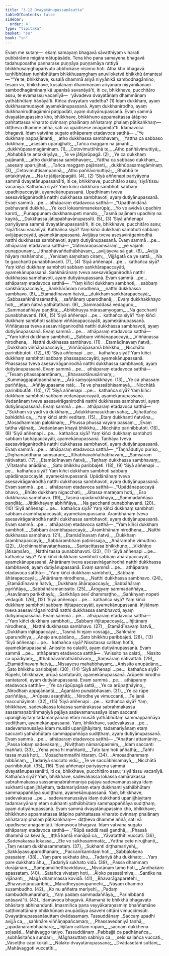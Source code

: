 ```yaml
---
title: "3.12 Dvayatānupassanāsutta"
tableOfContents: false
sidebar:
  order: 4
type: "tipitaka"
basket: "su"
book: "sn"
---
```



<DynamicBreadcrumb />

<Paragraph number="864" book="sn">
Evaṃ me sutaṃ—  ekaṃ samayaṃ bhagavā sāvatthiyaṃ viharati pubbārāme migāramātupāsāde. Tena kho pana samayena bhagavā tadahuposathe pannarase puṇṇāya puṇṇamāya rattiyā bhikkhusaṃghaparivuto abbhokāse nisinno hoti. Atha kho bhagavā tuṇhībhūtaṃ tuṇhībhūtaṃ bhikkhusaṃghaṃ anuviloketvā bhikkhū āmantesi—
</Paragraph>

<Paragraph number="865" book="sn">
“‘Ye te, bhikkhave, kusalā dhammā ariyā niyyānikā sambodhagāmino, tesaṃ vo, bhikkhave, kusalānaṃ dhammānaṃ ariyānaṃ niyyānikānaṃ sambodhagāmīnaṃ kā upanisā savanāyā’ti, iti ce, bhikkhave, pucchitāro assu, te evamassu vacanīyā—  ‘yāvadeva dvayatānaṃ dhammānaṃ yathābhūtaṃ ñāṇāyā’ti. Kiñca dvayataṃ vadetha?
</Paragraph>

<Paragraph number="866" book="sn">
(1) Idaṃ dukkhaṃ, ayaṃ dukkhasamudayoti ayamekānupassanā. Ayaṃ dukkhanirodho, ayaṃ dukkhanirodhagāminī paṭipadāti, ayaṃ dutiyānupassanā. Evaṃ sammā dvayatānupassino kho, bhikkhave, bhikkhuno appamattassa ātāpino pahitattassa viharato dvinnaṃ phalānaṃ aññataraṃ phalaṃ pāṭikaṅkhaṃ—  diṭṭheva dhamme aññā, sati vā upādisese anāgāmitā”ti.
</Paragraph>

<Paragraph number="867" type="center" book="sn">
Idamavoca bhagavā. Idaṃ vatvāna sugato athāparaṃ etadavoca satthā—
</Paragraph>

<Division number="730" book="sn" bookNo="18" page="391">

<Paragraph number="868" type="verses" book="sn">
_“Ye dukkhaṃ nappajānanti,_  
_atho dukkhassa sambhavaṃ;_  
_Yattha ca sabbaso dukkhaṃ,_  
_asesaṃ uparujjhati;_  
_Tañca maggaṃ na jānanti,_  
_dukkhūpasamagāminaṃ. (1)_  

</Paragraph>

</Division>
<Division number="731" book="sn" bookNo="18" page="391">

<Paragraph number="869" type="verses" book="sn">
_Cetovimuttihīnā te,_  
_Atho paññāvimuttiyā;_  
_Abhabbā te antakiriyāya,_  
_Te ve jātijarūpagā. (2)_  

</Paragraph>

</Division>
<Division number="732" book="sn" bookNo="18" page="391">

<Paragraph number="870" type="verses" book="sn">
_Ye ca dukkhaṃ pajānanti,_  
_atho dukkhassa sambhavaṃ;_  
_Yattha ca sabbaso dukkhaṃ,_  
_asesaṃ uparujjhati;_  
_Tañca maggaṃ pajānanti,_  
_dukkhūpasamagāminaṃ. (3)_  

</Paragraph>

</Division>
<Division number="733" book="sn" bookNo="18" page="391">

<Paragraph number="871" type="verses" book="sn">
_Cetovimuttisampannā,_  
_Atho paññāvimuttiyā;_  
_Bhabbā te antakiriyāya,_  
_Na te jātijarūpagāti. (4)_  

</Paragraph>

<Paragraph number="872" book="sn">
(2) ‘Siyā aññenapi pariyāyena sammā dvayatānupassanā’ti, iti ce, bhikkhave, pucchitāro assu; ‘siyā’tissu vacanīyā. Kathañca siyā? Yaṃ kiñci dukkhaṃ sambhoti sabbaṃ upadhipaccayāti, ayamekānupassanā. Upadhīnaṃ tveva asesavirāganirodhā natthi dukkhassa sambhavoti, ayaṃ dutiyānupassanā. Evaṃ sammā …pe…  athāparaṃ etadavoca satthā—
</Paragraph>

</Division>
<Division number="734" book="sn" bookNo="18" page="392">

<Paragraph number="873" type="verses" book="sn">
_“Upadhinidānā pabhavanti dukkhā,_  
_Ye keci lokasmimanekarūpā;_  
_Yo ve avidvā upadhiṃ karoti,_  
_Punappunaṃ dukkhamupeti mando;_  
_Tasmā pajānaṃ upadhiṃ na kayirā,_  
_Dukkhassa jātippabhavānupassīti. (5)_  

</Paragraph>

<Paragraph number="874" book="sn">
(3) ‘Siyā aññenapi pariyāyena sammā dvayatānupassanā’ti, iti ce, bhikkhave, pucchitāro assu; ‘siyā’tissu vacanīyā. Kathañca siyā? Yaṃ kiñci dukkhaṃ sambhoti sabbaṃ avijjāpaccayāti, ayamekānupassanā. Avijjāya tveva asesavirāganirodhā natthi dukkhassa sambhavoti, ayaṃ dutiyānupassanā. Evaṃ sammā …pe…  athāparaṃ etadavoca satthā—
</Paragraph>

</Division>
<Division number="735" book="sn" bookNo="18" page="392">

<Paragraph number="875" type="verses" book="sn">
_“Jātimaraṇasaṃsāraṃ,_  
_ye vajanti punappunaṃ;_  
_Itthabhāvaññathābhāvaṃ,_  
_avijjāyeva sā gati. (6)_  

</Paragraph>

</Division>
<Division number="736" book="sn" bookNo="18" page="392">

<Paragraph number="876" type="verses" book="sn">
_Avijjā hāyaṃ mahāmoho,_  
_Yenidaṃ saṃsitaṃ ciraṃ;_  
_Vijjāgatā ca ye sattā,_  
_Na te gacchanti punabbhavanti. (7)_  

</Paragraph>

<Paragraph number="877" book="sn">
(4) ‘Siyā aññenapi …pe…  kathañca siyā? Yaṃ kiñci dukkhaṃ sambhoti sabbaṃ saṅkhārapaccayāti, ayamekānupassanā. Saṅkhārānaṃ tveva asesavirāganirodhā natthi dukkhassa sambhavoti, ayaṃ dutiyānupassanā. Evaṃ sammā …pe…  athāparaṃ etadavoca satthā—
</Paragraph>

</Division>
<Division number="737" book="sn" bookNo="18" page="392">

<Paragraph number="878" type="verses" book="sn">
_“Yaṃ kiñci dukkhaṃ sambhoti,_  
_sabbaṃ saṅkhārapaccayā;_  
_Saṅkhārānaṃ nirodhena,_  
_natthi dukkhassa sambhavo. (8)_  

</Paragraph>

</Division>
<Division number="738" book="sn" bookNo="18" page="392">

<Paragraph number="879" type="verses" book="sn">
_Etamādīnavaṃ ñatvā,_  
_dukkhaṃ saṅkhārapaccayā;_  
_Sabbasaṅkhārasamathā,_  
_saññānaṃ uparodhanā;_  
_Evaṃ dukkhakkhayo hoti,_  
_etaṃ ñatvā yathātathaṃ. (9)_  

</Paragraph>

</Division>
<Division number="739" book="sn" bookNo="18" page="392">

<Paragraph number="880" type="verses" book="sn">
_Sammaddasā vedaguno,_  
_Sammadaññāya paṇḍitā;_  
_Abhibhuyya mārasaṃyogaṃ,_  
_Na gacchanti punabbhavanti. (10)_  

</Paragraph>

<Paragraph number="881" book="sn">
(5) ‘Siyā aññenapi …pe…  kathañca siyā? Yaṃ kiñci dukkhaṃ sambhoti sabbaṃ viññāṇapaccayāti, ayamekānupassanā. Viññāṇassa tveva asesavirāganirodhā natthi dukkhassa sambhavoti, ayaṃ dutiyānupassanā. Evaṃ sammā …pe…  athāparaṃ etadavoca satthā—
</Paragraph>

</Division>
<Division number="740" book="sn" bookNo="18" page="393">

<Paragraph number="882" type="verses" book="sn">
_“Yaṃ kiñci dukkhaṃ sambhoti,_  
_Sabbaṃ viññāṇapaccayā;_  
_Viññāṇassa nirodhena,_  
_Natthi dukkhassa sambhavo. (11)_  

</Paragraph>

</Division>
<Division number="741" book="sn" bookNo="18" page="393">

<Paragraph number="883" type="verses" book="sn">
_Etamādīnavaṃ ñatvā,_  
_Dukkhaṃ viññāṇapaccayā;_  
_Viññāṇūpasamā bhikkhu,_  
_Nicchāto parinibbutoti. (12)_  

</Paragraph>

<Paragraph number="884" book="sn">
(6) ‘Siyā aññenapi …pe…  kathañca siyā? Yaṃ kiñci dukkhaṃ sambhoti sabbaṃ phassapaccayāti, ayamekānupassanā. Phassassa tveva asesavirāganirodhā natthi dukkhassa sambhavoti, ayaṃ dutiyānupassanā. Evaṃ sammā …pe…  athāparaṃ etadavoca satthā—
</Paragraph>

</Division>
<Division number="742" book="sn" bookNo="18" page="393">

<Paragraph number="885" type="verses" book="sn">
_“Tesaṃ phassaparetānaṃ,_  
_Bhavasotānusārinaṃ;_  
_Kummaggapaṭipannānaṃ,_  
_Ārā saṃyojanakkhayo. (13)_  

</Paragraph>

</Division>
<Division number="743" book="sn" bookNo="18" page="393">

<Paragraph number="886" type="verses" book="sn">
_Ye ca phassaṃ pariññāya,_  
_Aññāyupasame ratā;_  
_Te ve phassābhisamayā,_  
_Nicchātā parinibbutāti. (14)_  

</Paragraph>

<Paragraph number="887" book="sn">
(7) ‘Siyā aññenapi …pe…  kathañca siyā? Yaṃ kiñci dukkhaṃ sambhoti sabbaṃ vedanāpaccayāti, ayamekānupassanā. Vedanānaṃ tveva asesavirāganirodhā natthi dukkhassa sambhavoti, ayaṃ dutiyānupassanā. Evaṃ sammā …pe…  athāparaṃ etadavoca satthā—
</Paragraph>

</Division>
<Division number="744" book="sn" bookNo="18" page="393">

<Paragraph number="888" type="verses" book="sn">
_“Sukhaṃ vā yadi vā dukkhaṃ,_  
_Adukkhamasukhaṃ saha;_  
_Ajjhattañca bahiddhā ca,_  
_Yaṃ kiñci atthi veditaṃ. (15)_  

</Paragraph>

</Division>
<Division number="745" book="sn" bookNo="18" page="393">

<Paragraph number="889" type="verses" book="sn">
_Etaṃ dukkhanti ñatvāna,_  
_Mosadhammaṃ palokinaṃ;_  
_Phussa phussa vayaṃ passaṃ,_  
_Evaṃ tattha vijānati;_  
_Vedanānaṃ khayā bhikkhu,_  
_Nicchāto parinibbutoti. (16)_  

</Paragraph>

<Paragraph number="890" book="sn">
(8) ‘Siyā aññenapi …pe…  kathañca siyā? Yaṃ kiñci dukkhaṃ sambhoti sabbaṃ taṇhāpaccayāti, ayamekānupassanā. Taṇhāya tveva asesavirāganirodhā natthi dukkhassa sambhavoti, ayaṃ dutiyānupassanā. Evaṃ sammā …pe…  athāparaṃ etadavoca satthā—
</Paragraph>

</Division>
<Division number="746" book="sn" bookNo="18" page="394">

<Paragraph number="891" type="verses" book="sn">
_“Taṇhādutiyo puriso,_  
_Dīghamaddhāna saṃsaraṃ;_  
_Itthabhāvaññathābhāvaṃ,_  
_Saṃsāraṃ nātivattati. (17)_  

</Paragraph>

</Division>
<Division number="747" book="sn" bookNo="18" page="394">

<Paragraph number="892" type="verses" book="sn">
_Etamādīnavaṃ ñatvā,_  
_Taṇhaṃ dukkhassa sambhavaṃ;_  
_Vītataṇho anādāno,_  
_Sato bhikkhu paribbajeti. (18)_  

</Paragraph>

<Paragraph number="893" book="sn">
(9) ‘Siyā aññenapi …pe…  kathañca siyā? Yaṃ kiñci dukkhaṃ sambhoti sabbaṃ upādānapaccayāti, ayamekānupassanā. Upādānānaṃ tveva asesavirāganirodhā natthi dukkhassa sambhavoti, ayaṃ dutiyānupassanā. Evaṃ sammā …pe…  athāparaṃ etadavoca satthā—
</Paragraph>

</Division>
<Division number="748" book="sn" bookNo="18" page="394">

<Paragraph number="894" type="verses" book="sn">
_“Upādānapaccayā bhavo,_  
_Bhūto dukkhaṃ nigacchati;_  
_Jātassa maraṇaṃ hoti,_  
_Eso dukkhassa sambhavo. (19)_  

</Paragraph>

</Division>
<Division number="749" book="sn" bookNo="18" page="394">

<Paragraph number="895" type="verses" book="sn">
_Tasmā upādānakkhayā,_  
_Sammadaññāya paṇḍitā;_  
_Jātikkhayaṃ abhiññāya,_  
_Na gacchanti punabbhavanti. (20)_  

</Paragraph>

<Paragraph number="896" book="sn">
(10) ‘Siyā aññenapi …pe…  kathañca siyā? Yaṃ kiñci dukkhaṃ sambhoti sabbaṃ ārambhapaccayāti, ayamekānupassanā. Ārambhānaṃ tveva asesavirāganirodhā natthi dukkhassa sambhavoti, ayaṃ dutiyānupassanā. Evaṃ sammā …pe…  athāparaṃ etadavoca satthā—
</Paragraph>

</Division>
<Division number="750" book="sn" bookNo="18" page="394">

<Paragraph number="897" type="verses" book="sn">
_“Yaṃ kiñci dukkhaṃ sambhoti,_  
_Sabbaṃ ārambhapaccayā;_  
_Ārambhānaṃ nirodhena,_  
_Natthi dukkhassa sambhavo. (21)_  

</Paragraph>

</Division>
<Division number="751" book="sn" bookNo="18" page="394">

<Paragraph number="898" type="verses" book="sn">
_Etamādīnavaṃ ñatvā,_  
_Dukkhaṃ ārambhapaccayā;_  
_Sabbārambhaṃ paṭinissajja,_  
_Anārambhe vimuttino. (22)_  

</Paragraph>

</Division>
<Division number="752" book="sn" bookNo="18" page="394">

<Paragraph number="899" type="verses" book="sn">
_Ucchinnabhavataṇhassa,_  
_Santacittassa bhikkhuno;_  
_Vikkhīṇo jātisaṃsāro,_  
_Natthi tassa punabbhavoti. (23)_  

</Paragraph>

<Paragraph number="900" book="sn">
(11) ‘Siyā aññenapi …pe…  kathañca siyā? Yaṃ kiñci dukkhaṃ sambhoti sabbaṃ āhārapaccayāti, ayamekānupassanā. Āhārānaṃ tveva asesavirāganirodhā natthi dukkhassa sambhavoti, ayaṃ dutiyānupassanā. Evaṃ sammā …pe…  athāparaṃ etadavoca satthā—
</Paragraph>

</Division>
<Division number="753" book="sn" bookNo="18" page="395">

<Paragraph number="901" type="verses" book="sn">
_“Yaṃ kiñci dukkhaṃ sambhoti,_  
_Sabbaṃ āhārapaccayā;_  
_Āhārānaṃ nirodhena,_  
_Natthi dukkhassa sambhavo. (24)_  

</Paragraph>

</Division>
<Division number="754" book="sn" bookNo="18" page="395">

<Paragraph number="902" type="verses" book="sn">
_Etamādīnavaṃ ñatvā,_  
_Dukkhaṃ āhārapaccayā;_  
_Sabbāhāraṃ pariññāya,_  
_Sabbāhāramanissito. (25)_  

</Paragraph>

</Division>
<Division number="755" book="sn" bookNo="18" page="395">

<Paragraph number="903" type="verses" book="sn">
_Ārogyaṃ sammadaññāya,_  
_Āsavānaṃ parikkhayā;_  
_Saṅkhāya sevī dhammaṭṭho,_  
_Saṅkhyaṃ nopeti vedagūti. (26)_  

</Paragraph>

<Paragraph number="904" book="sn">
(12) ‘Siyā aññenapi …pe…  kathañca siyā? Yaṃ kiñci dukkhaṃ sambhoti sabbaṃ iñjitapaccayāti, ayamekānupassanā. Iñjitānaṃ tveva asesavirāganirodhā natthi dukkhassa sambhavoti, ayaṃ dutiyānupassanā. Evaṃ sammā …pe…  athāparaṃ etadavoca satthā—
</Paragraph>

</Division>
<Division number="756" book="sn" bookNo="18" page="395">

<Paragraph number="905" type="verses" book="sn">
_“Yaṃ kiñci dukkhaṃ sambhoti,_  
_Sabbaṃ iñjitapaccayā;_  
_Iñjitānaṃ nirodhena,_  
_Natthi dukkhassa sambhavo. (27)_  

</Paragraph>

</Division>
<Division number="757" book="sn" bookNo="18" page="395">

<Paragraph number="906" type="verses" book="sn">
_Etamādīnavaṃ ñatvā,_  
_Dukkhaṃ iñjitapaccayā;_  
_Tasmā hi ejaṃ vossajja,_  
_Saṅkhāre uparundhiya;_  
_Anejo anupādāno,_  
_Sato bhikkhu paribbajeti. (28)_  

</Paragraph>

<Paragraph number="907" book="sn">
(13) ‘Siyā aññenapi …pe…  kathañca siyā? Nissitassa calitaṃ hotīti, ayamekānupassanā. Anissito na calatīti, ayaṃ dutiyānupassanā. Evaṃ sammā …pe…  athāparaṃ etadavoca satthā—
</Paragraph>

</Division>
<Division number="758" book="sn" bookNo="18" page="395">

<Paragraph number="908" type="verses" book="sn">
_“Anissito na calati,_  
_Nissito ca upādiyaṃ;_  
_Itthabhāvaññathābhāvaṃ,_  
_Saṃsāraṃ nātivattati. (29)_  

</Paragraph>

</Division>
<Division number="759" book="sn" bookNo="18" page="395">

<Paragraph number="909" type="verses" book="sn">
_Etamādīnavaṃ ñatvā,_  
_Nissayesu mahabbhayaṃ;_  
_Anissito anupādāno,_  
_Sato bhikkhu paribbajeti. (30)_  

</Paragraph>

<Paragraph number="910" book="sn">
(14) ‘Siyā aññenapi …pe…  kathañca siyā? Rūpehi, bhikkhave, arūpā santatarāti, ayamekānupassanā. Arūpehi nirodho santataroti, ayaṃ dutiyānupassanā. Evaṃ sammā …pe…  athāparaṃ etadavoca satthā—
</Paragraph>

</Division>
<Division number="760" book="sn" bookNo="18" page="396">

<Paragraph number="911" type="verses" book="sn">
_“Ye ca rūpūpagā sattā,_  
_Ye ca arūpaṭṭhāyino;_  
_Nirodhaṃ appajānantā,_  
_Āgantāro punabbhavaṃ. (31)_  

</Paragraph>

</Division>
<Division number="761" book="sn" bookNo="18" page="396">

<Paragraph number="912" type="verses" book="sn">
_Ye ca rūpe pariññāya,_  
_Arūpesu asaṇṭhitā;_  
_Nirodhe ye vimuccanti,_  
_Te janā maccuhāyinoti. (32)_  

</Paragraph>

<Paragraph number="913" book="sn">
(15) ‘Siyā aññenapi …pe…  kathañca siyā? Yaṃ, bhikkhave, sadevakassa lokassa samārakassa sabrahmakassa sassamaṇabrāhmaṇiyā pajāya sadevamanussāya idaṃ saccanti upanijjhāyitaṃ tadamariyānaṃ etaṃ musāti yathābhūtaṃ sammappaññāya sudiṭṭhaṃ, ayamekānupassanā. Yaṃ, bhikkhave, sadevakassa …pe…  sadevamanussāya idaṃ musāti upanijjhāyitaṃ, tadamariyānaṃ etaṃ saccanti yathābhūtaṃ sammappaññāya sudiṭṭhaṃ, ayaṃ dutiyānupassanā. Evaṃ sammā …pe…  athāparaṃ etadavoca satthā—
</Paragraph>

</Division>
<Division number="762" book="sn" bookNo="18" page="396">

<Paragraph number="914" type="verses" book="sn">
_“Anattani attamāniṃ,_  
_Passa lokaṃ sadevakaṃ;_  
_Niviṭṭhaṃ nāmarūpasmiṃ,_  
_Idaṃ saccanti maññati. (33)_  

</Paragraph>

</Division>
<Division number="763" book="sn" bookNo="18" page="396">

<Paragraph number="915" type="verses" book="sn">
_Yena yena hi maññanti,_  
_Tato taṃ hoti aññathā;_  
_Tañhi tassa musā hoti,_  
_Mosadhammañhi ittaraṃ. (34)_  

</Paragraph>

</Division>
<Division number="764" book="sn" bookNo="18" page="396">

<Paragraph number="916" type="verses" book="sn">
_Amosadhammaṃ nibbānaṃ,_  
_Tadariyā saccato vidū;_  
_Te ve saccābhisamayā,_  
_Nicchātā parinibbutāti. (35)_  

</Paragraph>

<Paragraph number="917" book="sn">
(16) ‘Siyā aññenapi pariyāyena sammā dvayatānupassanā’ti, iti ce, bhikkhave, pucchitāro assu; ‘siyā’tissu vacanīyā. Kathañca siyā? Yaṃ, bhikkhave, sadevakassa lokassa samārakassa sabrahmakassa sassamaṇabrāhmaṇiyā pajāya sadevamanussāya idaṃ sukhanti upanijjhāyitaṃ, tadamariyānaṃ etaṃ dukkhanti yathābhūtaṃ sammappaññāya sudiṭṭhaṃ, ayamekānupassanā. Yaṃ, bhikkhave, sadevakassa …pe…  sadevamanussāya idaṃ dukkhanti upanijjhāyitaṃ tadamariyānaṃ etaṃ sukhanti yathābhūtaṃ sammappaññāya sudiṭṭhaṃ, ayaṃ dutiyānupassanā. Evaṃ sammā dvayatānupassino kho, bhikkhave, bhikkhuno appamattassa ātāpino pahitattassa viharato dvinnaṃ phalānaṃ aññataraṃ phalaṃ pāṭikaṅkhaṃ—  diṭṭheva dhamme aññā, sati vā upādisese anāgāmitāti. Idamavoca bhagavā. Idaṃ vatvāna sugato athāparaṃ etadavoca satthā—
</Paragraph>

</Division>
<Division number="765" book="sn" bookNo="18" page="397">

<Paragraph number="918" type="verses" book="sn">
_“Rūpā saddā rasā gandhā,_  
_Phassā dhammā ca kevalā;_  
_Iṭṭhā kantā manāpā ca,_  
_Yāvatatthīti vuccati. (36)_  

</Paragraph>

</Division>
<Division number="766" book="sn" bookNo="18" page="397">

<Paragraph number="919" type="verses" book="sn">
_Sadevakassa lokassa,_  
_Ete vo sukhasammatā;_  
_Yattha cete nirujjhanti,_  
_Taṃ nesaṃ dukkhasammataṃ. (37)_  

</Paragraph>

</Division>
<Division number="767" book="sn" bookNo="18" page="397">

<Paragraph number="920" type="verses" book="sn">
_Sukhanti diṭṭhamariyehi,_  
_Sakkāyassuparodhanaṃ;_  
_Paccanīkamidaṃ hoti,_  
_Sabbalokena passataṃ. (38)_  

</Paragraph>

</Division>
<Division number="768" book="sn" bookNo="18" page="397">

<Paragraph number="921" type="verses" book="sn">
_Yaṃ pare sukhato āhu,_  
_Tadariyā āhu dukkhato;_  
_Yaṃ pare dukkhato āhu,_  
_Tadariyā sukhato vidū. (39)_  

</Paragraph>

</Division>
<Division number="769" book="sn" bookNo="18" page="397">

<Paragraph number="922" type="verses" book="sn">
_Passa dhammaṃ durājānaṃ,_  
_Sampamūḷhetthaviddasu;_  
_Nivutānaṃ tamo hoti,_  
_Andhakāro apassataṃ. (40)_  

</Paragraph>

</Division>
<Division number="770" book="sn" bookNo="18" page="397">

<Paragraph number="923" type="verses" book="sn">
_Satañca vivaṭaṃ hoti,_  
_Āloko passatāmiva;_  
_Santike na vijānanti,_  
_Magā dhammassa kovidā. (41)_  

</Paragraph>

</Division>
<Division number="771" book="sn" bookNo="18" page="397">

<Paragraph number="924" type="verses" book="sn">
_Bhavarāgaparetehi,_  
_Bhavasotānusāribhi;_  
_Māradheyyānupannehi,_  
_Nāyaṃ dhammo susambudho. (42)_  

</Paragraph>

</Division>
<Division number="772" book="sn" bookNo="18" page="397">

<Paragraph number="925" type="verses" book="sn">
_Ko nu aññatra mariyehi,_  
_Padaṃ sambuddhumarahati;_  
_Yaṃ padaṃ sammadaññāya,_  
_Parinibbanti anāsavā”ti. (43)_  

</Paragraph>

<Paragraph number="926" book="sn">
Idamavoca bhagavā. Attamanā te bhikkhū bhagavato bhāsitaṃ abhinandunti. Imasmiñca pana veyyākaraṇasmiṃ bhaññamāne saṭṭhimattānaṃ bhikkhūnaṃ anupādāya āsavehi cittāni vimucciṃsūti.

</Paragraph>
</Division>

<Paragraph number="927" type="center" book="sn">
Dvayatānupassanāsuttaṃ dvādasamaṃ.



</Paragraph>

<Paragraph number="928" type="center" book="sn">
Tassuddānaṃ


</Paragraph>

<Paragraph number="929" type="verses" book="sn">
_Saccaṃ upadhi avijjā ca,_  
_saṅkhāre viññāṇapañcamaṃ;_  
_Phassavedaniyā taṇhā,_  
_upādānārambhaāhārā;_  
_Iñjitaṃ calitaṃ rūpaṃ,_  
_saccaṃ dukkhena soḷasāti._  


</Paragraph>

<Paragraph number="930" type="center" book="sn">
Mahāvaggo tatiyo.



</Paragraph>

<Paragraph number="931" type="center" book="sn">
Tassuddānaṃ


</Paragraph>

<Paragraph number="932" type="verses" book="sn">
_Pabbajjā ca padhānañca,_  
_subhāsitañca sundari;_  
_Māghasuttaṃ sabhiyo ca,_  
_selo sallañca vuccati._  

</Paragraph>

<Paragraph number="933" type="verses" book="sn">
_Vāseṭṭho cāpi kokāli,_  
_Nālako dvayatānupassanā;_  
_Dvādasetāni suttāni,_  
_Mahāvaggoti vuccatīti._
</Paragraph>